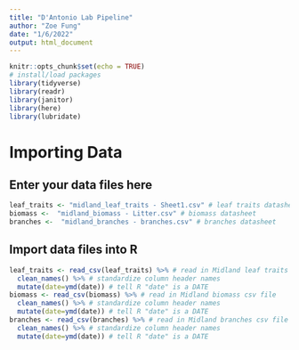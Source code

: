 ```yaml
---
title: "D'Antonio Lab Pipeline"
author: "Zoe Fung"
date: "1/6/2022"
output: html_document
---
```


```r
knitr::opts_chunk$set(echo = TRUE)
# install/load packages
library(tidyverse)
library(readr)
library(janitor)
library(here)
library(lubridate)
```

# Importing Data
## Enter your data files here
```r
leaf_traits <- "midland_leaf_traits - Sheet1.csv" # leaf traits datasheet
biomass <-  "midland_biomass - Litter.csv" # biomass datasheet
branches <-  "midland_branches - branches.csv" # branches datasheet
```

## Import data files into R
```r
leaf_traits <- read_csv(leaf_traits) %>% # read in Midland leaf traits csv file
  clean_names() %>% # standardize column header names
  mutate(date=ymd(date)) # tell R "date" is a DATE
biomass <- read_csv(biomass) %>% # read in Midland biomass csv file
  clean_names() %>% # standardize column header names
  mutate(date=ymd(date)) # tell R "date" is a DATE
branches <- read_csv(branches) %>% # read in Midland branches csv file
  clean_names() %>% # standardize column header names
  mutate(date=ymd(date)) # tell R "date" is a DATE
```